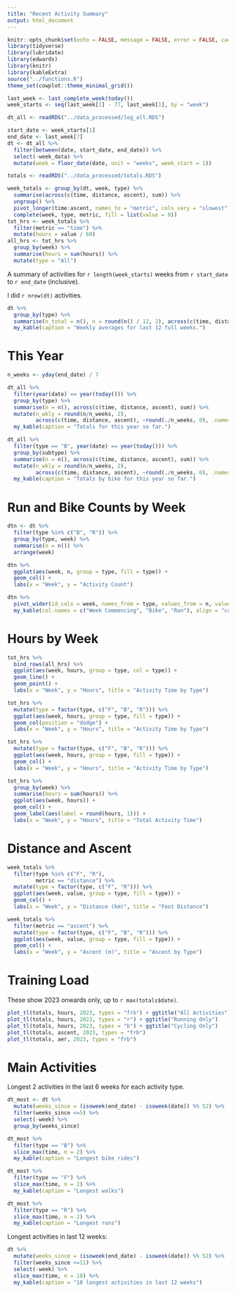 ```yaml
---
title: "Recent Activity Summary"
output: html_document
---
```


```r
knitr::opts_chunk$set(echo = FALSE, message = FALSE, error = FALSE, cache = FALSE)
library(tidyverse)
library(lubridate)
library(edwards)
library(knitr)
library(kableExtra)
source("../functions.R")
theme_set(cowplot::theme_minimal_grid())
```

```r
last_week <- last_complete_week(today())
week_starts <- seq(last_week[1] - 77, last_week[1], by = "week")
```

```r
dt_all <- readRDS("../data_processed/log_all.RDS") 
```

```r
start_date <- week_starts[1]
end_date <- last_week[7]
dt <- dt_all %>% 
  filter(between(date, start_date, end_date)) %>% 
  select(-week_data) %>% 
  mutate(week = floor_date(date, unit = "weeks", week_start = 1))
```

```r
totals <- readRDS("../data_processed/totals.RDS")
```

```r
week_totals <- group_by(dt, week, type) %>% 
  summarise(across(c(time, distance, ascent), sum)) %>% 
  ungroup() %>% 
  pivot_longer(time:ascent, names_to = "metric", cols_vary = "slowest") %>% 
  complete(week, type, metric, fill = list(value = 0))
tot_hrs <- week_totals %>% 
  filter(metric == "time") %>% 
  mutate(hours = value / 60)
all_hrs <- tot_hrs %>% 
  group_by(week) %>% 
  summarise(hours = sum(hours)) %>% 
  mutate(type = "All")
```

A summary of activities for `r length(week_starts)` weeks from `r start_date` to `r end_date` (inclusive).

I did `r nrow(dt)` activities.

```r
dt %>% 
  group_by(type) %>% 
  summarise(n_total = n(), n = round(n() / 12, 2), across(c(time, distance, ascent), ~round(sum(.) / 12, 0))) %>% 
  my_kable(caption = "Weekly averages for last 12 full weeks.")
```

# This Year

```r
n_weeks <- yday(end_date) / 7
```

```r
dt_all %>% 
  filter(year(date) == year(today())) %>% 
  group_by(type) %>% 
  summarise(n = n(), across(c(time, distance, ascent), sum)) %>% 
  mutate(n_wkly = round(n/n_weeks, 2), 
         across(c(time, distance, ascent), ~round(./n_weeks, 0), .names = "{.col}_wkly")) %>% 
  my_kable(caption = "Totals for this year so far.")
```

```r
dt_all %>% 
  filter(type == "B", year(date) == year(today())) %>% 
  group_by(subtype) %>% 
  summarise(n = n(), across(c(time, distance, ascent), sum)) %>% 
  mutate(n_wkly = round(n/n_weeks, 2), 
         across(c(time, distance, ascent), ~round(./n_weeks, 0), .names = "{.col}_wkly")) %>% 
  my_kable(caption = "Totals by bike for this year so far.")
```

# Run and Bike Counts by Week

```r
dtn <- dt %>% 
  filter(type %in% c("B", "R")) %>% 
  group_by(type, week) %>% 
  summarise(n = n()) %>% 
  arrange(week)

dtn %>% 
  ggplot(aes(week, n, group = type, fill = type)) +
  geom_col() +
  labs(x = "Week", y = "Activity Count")

dtn %>% 
  pivot_wider(id_cols = week, names_from = type, values_from = n, values_fill = 0) %>% 
  my_kable(col.names = c("Week Commencing", "Bike", "Run"), align = "ccc")
```

# Hours by Week

```r
tot_hrs %>% 
  bind_rows(all_hrs) %>% 
  ggplot(aes(week, hours, group = type, col = type)) +
  geom_line() +
  geom_point() +
  labs(x = "Week", y = "Hours", title = "Activity Time by Type")
```

```r
tot_hrs %>% 
  mutate(type = factor(type, c("F", "B", "R"))) %>% 
  ggplot(aes(week, hours, group = type, fill = type)) +
  geom_col(position = "dodge") +
  labs(x = "Week", y = "Hours", title = "Activity Time by Type")
```

```r
tot_hrs %>% 
  mutate(type = factor(type, c("F", "B", "R"))) %>% 
  ggplot(aes(week, hours, group = type, fill = type)) +
  geom_col() +
  labs(x = "Week", y = "Hours", title = "Activity Time by Type")
```

```r
tot_hrs %>% 
  group_by(week) %>% 
  summarise(hours = sum(hours)) %>% 
  ggplot(aes(week, hours)) +
  geom_col() +
  geom_label(aes(label = round(hours, 1))) +
  labs(x = "Week", y = "Hours", title = "Total Activity Time")
```

# Distance and Ascent

```r
week_totals %>% 
  filter(type %in% c("F", "R"),
         metric == "distance") %>% 
  mutate(type = factor(type, c("F", "R"))) %>% 
  ggplot(aes(week, value, group = type, fill = type)) +
  geom_col() +
  labs(x = "Week", y = "Distance (km)", title = "Foot Distance")
```

```r
week_totals %>% 
  filter(metric == "ascent") %>% 
  mutate(type = factor(type, c("F", "B", "R"))) %>% 
  ggplot(aes(week, value, group = type, fill = type)) +
  geom_col() +
  labs(x = "Week", y = "Ascent (m)", title = "Ascent by Type")
```

# Training Load

These show 2023 onwards only, up to `r max(totals$date)`.


```r
plot_tl(totals, hours, 2023, types = "frb") + ggtitle("All Activities")
plot_tl(totals, hours, 2023, types = "r") + ggtitle("Running Only")
plot_tl(totals, hours, 2023, types = "b") + ggtitle("Cycling Only")
plot_tl(totals, ascent, 2023, types = "frb")
plot_tl(totals, aer, 2023, types = "frb")
```

# Main Activities

Longest 2 activities in the last 6 weeks for each activity type.

```r
dt_most <- dt %>% 
  mutate(weeks_since = (isoweek(end_date) - isoweek(date)) %% 52) %>%
  filter(weeks_since <=5) %>% 
  select(-week) %>% 
  group_by(weeks_since)
```

```r
dt_most %>% 
  filter(type == "B") %>% 
  slice_max(time, n = 2) %>% 
  my_kable(caption = "Longest bike rides")
```

```r
dt_most %>% 
  filter(type == "F") %>% 
  slice_max(time, n = 2) %>% 
  my_kable(caption = "Longest walks")
```

```r
dt_most %>% 
  filter(type == "R") %>% 
  slice_max(time, n = 2) %>% 
  my_kable(caption = "Longest runs")
```

Longest activities in last 12 weeks:

```r
dt %>% 
  mutate(weeks_since = (isoweek(end_date) - isoweek(date)) %% 52) %>%
  filter(weeks_since <=11) %>% 
  select(-week) %>% 
  slice_max(time, n = 10) %>% 
  my_kable(caption = "10 longest activities in last 12 weeks")
```

